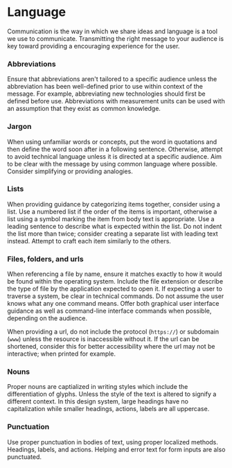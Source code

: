 
<Meta title="Patterns/Language" />

# Language

Communication is the way in which we share ideas and language is a tool we use to communicate. Transmitting the right message to your audience is key toward providing a encouraging experience for the user.

### Abbreviations
Ensure that abbreviations aren't tailored to a specific audience unless the abbreviation has been well-defined prior to use within context of the message. For example, abbreviating new technologies should first be defined before use. Abbreviations with measurement units can be used with an assumption that they exist as common knowledge.

### Jargon
When using unfamiliar words or concepts, put the word in quotations and then define the word soon after in a following sentence. Otherwise, attempt to avoid technical language unless it is directed at a specific audience. Aim to be clear with the message by using common language where possible. Consider simplifying or providing analogies.

### Lists
When providing guidance by categorizing items together, consider using a list. Use a numbered list if the order of the items is important, otherwise a list using a symbol marking the item from body text is appropriate. Use a leading sentence to describe what is expected within the list. Do not indent the list more than twice; consider creating a separate list with leading text instead. Attempt to craft each item similarly to the others.

### Files, folders, and urls
When referencing a file by name, ensure it matches exactly to how it would be found within the operating system. Include the file extension or describe the type of file by the application expected to open it. If expecting a user to traverse a system, be clear in technical commands. Do not assume the user knows what any one command means. Offer both graphical user interface guidance as well as command-line interface commands when possible, depending on the audience.

When providing a url, do not include the protocol (`https://`) or subdomain (`www`) unless the resource is inaccessible without it. If the url can be shortened, consider this for better accessibility where the url may not be interactive; when printed for example.

### Nouns
Proper nouns are captialized in writing styles which include the differentiation of glyphs. Unless the style of the text is altered to signify a different context. In this design system, large headings have no capitalization while smaller headings, actions, labels are all uppercase.

### Punctuation
Use proper punctuation in bodies of text, using proper localized methods. Headings, labels, and actions. Helping and error text for form inputs are also punctuated.